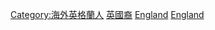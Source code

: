 [[Category:海外英格蘭人|Category:海外英格蘭人]]
[[Category:英國裔|]]
[[Category:各族裔人物|England]]
[[Category:歐洲裔|England]]